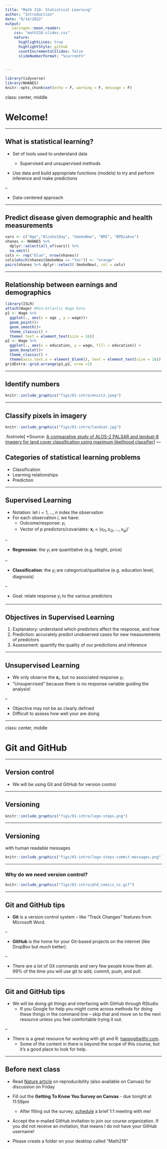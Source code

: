 ```yaml
---
title: "Math 218: Statistical Learning"
author: "Introduction"
date: "9/14/2022"
output: 
   xaringan::moon_reader:
    css: "math218-slides.css"
    nature: 
      highlightLines: true
      highlightStyle: github
      countIncrementalSlides: false
      slideNumberFormat: "%current%"  
    

---
```


```r
library(tidyverse)
library(NHANES)
knitr::opts_chunk$set(echo = F, warning = F, message = F)
```

class: center, middle

# Welcome!

---

## What is statistical learning?

- Set of tools used to understand data

  - Supervised and unsupervised methods
  
- Use data and build appropriate functions (models) to try and perform inference and make predictions

--

- Data-centered approach

---

## Predict disease given demographic and health measurements

```r
vars <- c("Age","AlcoholDay", "SmokeNow", "BMI", "BPDiaAve")
nhanes <- NHANES %>%
  dplyr::select(all_of(vars)) %>%
  na.omit() 
cols <- rep("blue", nrow(nhanes))
cols[which(nhanes$SmokeNow == "Yes")] <- "orange"
pairs(nhanes %>% dplyr::select(-SmokeNow), col = cols)

```

---

## Relationship between earnings and demographics

```r
library(ISLR)
attach(Wage) #Mid-Atlantic Wage Data
p1 <- Wage %>%
  ggplot(., aes(x = age , y = wage))+
  geom_point()+
  geom_smooth()+
  theme_classic() +
  theme( text = element_text(size = 16))
p2 <- Wage %>%
  ggplot(., aes(x = education, y = wage, fill = education)) + 
  geom_boxplot()+
  theme_classic() +
  theme(axis.text.x = element_blank(), text = element_text(size = 16))
gridExtra::grid.arrange(p1,p2, nrow =1)
```

---

## Identify numbers 

```r
knitr::include_graphics("figs/01-intro/mnist2.jpeg")
```

---

## Classify pixels in imagery

```r
knitr::include_graphics("figs/01-intro/landsat.jpg")
```
.footnote[
*Source: [A comparative study of ALOS-2 PALSAR and landsat-8 imagery for land cover classification using maximum likelihood classifier](https://www.sciencedirect.com/science/article/pii/S1110982317301205)
]
---

## Categories of statistical learning problems

- Classification
- Learning relationships
- Prediction

---

## Supervised Learning

- Notation: let $i = 1,\ldots, n$ index the observation
- For each observation $i$, we have:
  - Outcome/response: $y_{i}$
  - Vector of $p$ predictors/covariates: $\mathbf{x}_{i} = (x_{i1}, x_{i2}, \ldots, x_{ip})'$
  
--

- **Regression**: the $y_{i}$ are quantitative (e.g. height, price)

--

- **Classification**: the $y_{i}$ are categorical/qualitative (e.g. education level, diagnosis)

--

- Goal: relate response $y_{i}$ to the various predictors


---

## Objectives in Supervised Learning

1. Explanatory: understand which predictors affect the response, and how 
2. Prediction: accurately predict unobserved cases for new measurements of predictors
3. Assessment: quantify the quality of our predictions and inference

---

## Unsupervised Learning

- We only observe the $\mathbf{x}_{i}$, but no associated response $y_{i}$
- "Unsupervised" because there is no response variable guiding the analysis!

--

- Objective may not be as clearly defined
- Difficult to assess how well your are doing

---

class: center, middle


# Git and GitHub

---

## Version control

- We will be using Git and GitHub for version control

---

## Versioning

```r
knitr::include_graphics("figs/01-intro/lego-steps.png")
```

---

## Versioning 

with human readable messages

```r
knitr::include_graphics("figs/01-intro/lego-steps-commit-messages.png")
```

---

### Why do we need version control?

```r
knitr::include_graphics("figs/01-intro/phd_comics_vc.gif")
```

---

## Git and GitHub tips

- **Git** is a version control system -- like “Track Changes” features from Microsoft Word. 

--

- **GitHub** is the home for your Git-based projects on the internet (like DropBox but much better).

--

- There are a lot of Git commands and very few people know them all. 99% of the time you will use git to add, commit, push, and pull.

---

## Git and GitHub tips

- We will be doing git things and interfacing with GitHub through RStudio
    - If you Google for help you might come across methods for doing these things in the command line -- skip that and move on to the next resource unless you feel comfortable trying it out.

--

- There is a great resource for working with git and R: [happygitwithr.com](http://happygitwithr.com/).
    - Some of the content in there is beyond the scope of this course, but it's a good place to look for help.
    

---

## Before next class 

- Read [Nature article](files/reproducibility_crisis.pdf) on reproducibility (also available on Canvas) for discussion on Friday

- Fill out the **Getting To Know You Survey on Canvas** - due tonight at 11:59pm

  - After filling out the survey, [schedule](https://calendly.com/beckytang/10min) a brief 1:1 meeting with me! 

- Accept the e-mailed GitHub invitation to join our course organization. If you did not receive an invitation, that means I do not have your GitHub username!

- Please create a folder on your desktop called "Math218"